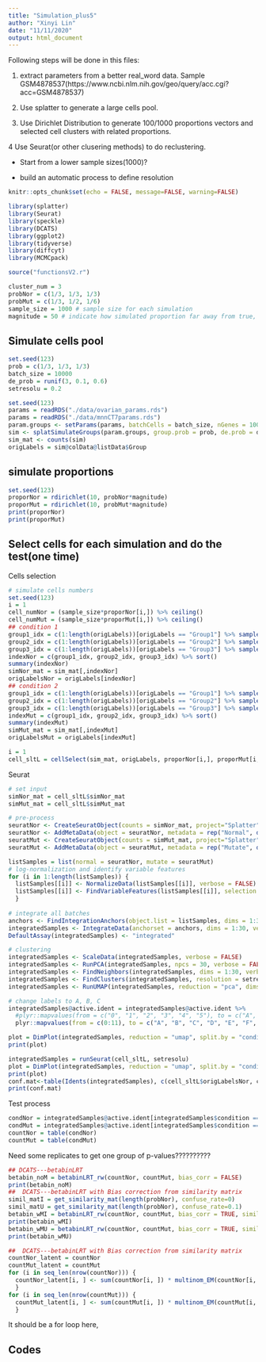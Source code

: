 ```yaml
---
title: "Simulation_plus5"
author: "Xinyi Lin"
date: "11/11/2020"
output: html_document
---
```


Following steps will be done in this files:

1. extract parameters from a better real_word data. Sample GSM4878537(https://www.ncbi.nlm.nih.gov/geo/query/acc.cgi?acc=GSM4878537)

2. Use splatter to generate a large cells pool.

3. Use Dirichlet Distribution to generate 100/1000 proportions vectors and selected cell clusters with related proportions.

4 Use Seurat(or other clusering methods) to do reclustering.

* Start from a lower sample sizes(1000)?

* build an automatic process to define resolution

```r
knitr::opts_chunk$set(echo = FALSE, message=FALSE, warning=FALSE)
```

```r
library(splatter)
library(Seurat)
library(speckle)
library(DCATS)
library(ggplot2)
library(tidyverse)
library(diffcyt)
library(MCMCpack)
```

```r
source("functionsV2.r")
```

```r
cluster_num = 3
probNor = c(1/3, 1/3, 1/3)
probMut = c(1/3, 1/2, 1/6)
sample_size = 1000 # sample size for each simulation
magnitude = 50 # indicate how simulated proportion far away from true, the larger the closer
```

## Simulate cells pool

```r
set.seed(123)
prob = c(1/3, 1/3, 1/3)
batch_size = 10000
de_prob = runif(3, 0.1, 0.6)
setresolu = 0.2
```

```r
set.seed(123)
params = readRDS("./data/ovarian_params.rds")
params = readRDS("./data/mnnCT7params.rds")
param.groups <- setParams(params, batchCells = batch_size, nGenes = 1000)
sim <- splatSimulateGroups(param.groups, group.prob = prob, de.prob = de_prob, verbose = FALSE)
sim_mat <- counts(sim)
origLabels = sim@colData@listData$Group
```


## simulate proportions

```r
set.seed(123)
proporNor = rdirichlet(10, probNor*magnitude)
proporMut = rdirichlet(10, probMut*magnitude)
print(proporNor)
print(proporMut)
```

## Select cells for each simulation and do the test(one time)

Cells selection

```r
# simulate cells numbers
set.seed(123)
i = 1
cell_numNor = (sample_size*proporNor[i,]) %>% ceiling()
cell_numMut = (sample_size*proporMut[i,]) %>% ceiling()
## condition 1
group1_idx = c(1:length(origLabels))[origLabels == "Group1"] %>% sample(cell_numNor[1])
group2_idx = c(1:length(origLabels))[origLabels == "Group2"] %>% sample(cell_numNor[2])
group3_idx = c(1:length(origLabels))[origLabels == "Group3"] %>% sample(cell_numNor[3])
indexNor = c(group1_idx, group2_idx, group3_idx) %>% sort()
summary(indexNor)
simNor_mat = sim_mat[,indexNor]
origLabelsNor = origLabels[indexNor]
## condition 2
group1_idx = c(1:length(origLabels))[origLabels == "Group1"] %>% sample(cell_numMut[1])
group2_idx = c(1:length(origLabels))[origLabels == "Group2"] %>% sample(cell_numMut[2])
group3_idx = c(1:length(origLabels))[origLabels == "Group3"] %>% sample(cell_numMut[3])
indexMut = c(group1_idx, group2_idx, group3_idx) %>% sort()
summary(indexMut)
simMut_mat = sim_mat[,indexMut]
origLabelsMut = origLabels[indexMut]
```

```r
i = 1
cell_sltL = cellSelect(sim_mat, origLabels, proporNor[i,], proporMut[i,], sample_size)
```

Seurat

```r
# set input
simNor_mat = cell_sltL$simNor_mat
simMut_mat = cell_sltL$simMut_mat

# pre-process
seuratNor <- CreateSeuratObject(counts = simNor_mat, project="Splatter")
seuratNor <- AddMetaData(object = seuratNor, metadata = rep("Normal", dim(simNor_mat)[2]), col.name = 'condition')
seuratMut <- CreateSeuratObject(counts = simMut_mat, project="Splatter")
seuratMut <- AddMetaData(object = seuratMut, metadata = rep("Mutate", dim(simNor_mat)[2]), col.name = 'condition')

listSamples = list(normal = seuratNor, mutate = seuratMut)
# log-normalization and identify variable features
for (i in 1:length(listSamples)) {
  listSamples[[i]] <- NormalizeData(listSamples[[i]], verbose = FALSE)
  listSamples[[i]] <- FindVariableFeatures(listSamples[[i]], selection.method = "vst", nfeatures = 2000, verbose = FALSE)
  }
  
# integrate all batches
anchors <- FindIntegrationAnchors(object.list = listSamples, dims = 1:30, verbose = FALSE)
integratedSamples <- IntegrateData(anchorset = anchors, dims = 1:30, verbose = FALSE)
DefaultAssay(integratedSamples) <- "integrated"

# clustering
integratedSamples <- ScaleData(integratedSamples, verbose = FALSE)
integratedSamples <- RunPCA(integratedSamples, npcs = 30, verbose = FALSE)
integratedSamples <- FindNeighbors(integratedSamples, dims = 1:30, verbose = FALSE)
integratedSamples <- FindClusters(integratedSamples, resolution = setresolu, algorithm=2, verbose = FALSE)
integratedSamples <- RunUMAP(integratedSamples, reduction = "pca", dims = 1:30, verbose = FALSE)

# change labels to A, B, C
integratedSamples@active.ident = integratedSamples@active.ident %>% 
  #plyr::mapvalues(from = c("0", "1", "2", "3", "4", "5"), to = c("A", "B", "C", "D", "E", "F"))
  plyr::mapvalues(from = c(0:11), to = c("A", "B", "C", "D", "E", "F", "G", "H", "I", "J", "K", "L"))

plot = DimPlot(integratedSamples, reduction = "umap", split.by = "condition") + ggtitle("Cluster Results of Different Clusters in Different Samples")
print(plot)
```

```r
integratedSamples = runSeurat(cell_sltL, setresolu)
plot = DimPlot(integratedSamples, reduction = "umap", split.by = "condition") + ggtitle("Cluster Results of Different Clusters in Different Samples")
print(plot)
conf.mat<-table(Idents(integratedSamples), c(cell_sltL$origLabelsNor, cell_sltL$origLabelsMut))
print(conf.mat)
```

Test process

```r
condNor = integratedSamples@active.ident[integratedSamples$condition == "Normal"]
condMut = integratedSamples@active.ident[integratedSamples$condition == "Mutate"]
countNor = table(condNor)
countMut = table(condMut)
```


Need some replicates to get one group of p-values??????????

```r
## DCATS---betabinLRT
betabin_noM = betabinLRT_rw(countNor, countMut, bias_corr = FALSE)
print(betabin_noM)
##  DCATS---betabinLRT with Bias correction from similarity matrix
simil_matI = get_similarity_mat(length(probNor), confuse_rate=0)
simil_matU = get_similarity_mat(length(probNor), confuse_rate=0.1)
betabin_wMI = betabinLRT_rw(countNor, countMut, bias_corr = TRUE, similarity_mat = simil_matI)
print(betabin_wMI)
betabin_wMU = betabinLRT_rw(countNor, countMut, bias_corr = TRUE, similarity_mat = simil_matU)
print(betabin_wMU)
```

```r
##  DCATS---betabinLRT with Bias correction from similarity matrix
countNor_latent = countNor
countMut_latent = countMut
for (i in seq_len(nrow(countNor))) {
  countNor_latent[i, ] <- sum(countNor[i, ]) * multinom_EM(countNor[i, ], similarity_mat, verbose = FALSE)$mu
  }
for (i in seq_len(nrow(countMut))) {
  countMut_latent[i, ] <- sum(countMut[i, ]) * multinom_EM(countMut[i, ], similarity_mat, verbose = FALSE)$mu
  }
```


It should be a for loop here, 



## Codes

```r
```